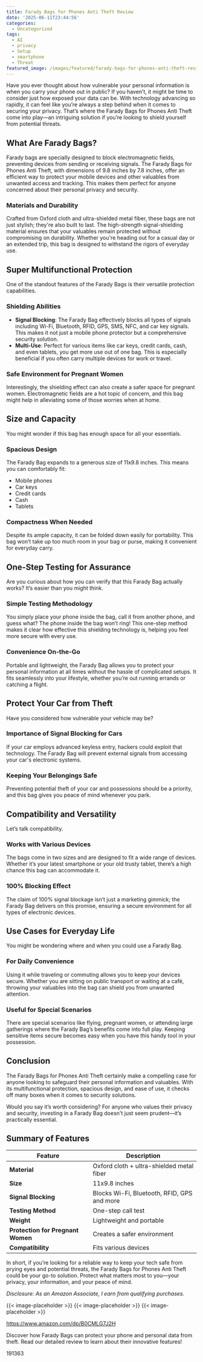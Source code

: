 ```yaml
---
title: Farady Bags for Phones Anti Theft Review
date: '2025-06-11T23:44:56'
categories:
  - Uncategorized
tags:
  - AI
  - privacy
  - Setup
  - smartphone
  - Threat
featured_image: /images/featured/farady-bags-for-phones-anti-theft-review.0&q=80&w=1080
---
```


<p>Have you ever thought about how vulnerable your personal information is when you carry your phone out in public? If you haven’t, it might be time to consider just how exposed your data can be. With technology advancing so rapidly, it can feel like you’re always a step behind when it comes to securing your privacy. That’s where the Farady Bags for Phones Anti Theft come into play—an intriguing solution if you’re looking to shield yourself from potential threats.</p> <p><a rel="nofollow" target="_blank" title="Farady Bags for Phones Anti Theft(9.8inx7.8in), Emf Blocker for Cell Phone, Cell Phone/Car Key/WiFi/RFID/GPS Signal Blocker, Suitable for Sleeping/Going Out/Flying/Pregnant" href="https://www.amazon.com/dp/B0CMLG7J2H?tag=8118903-20" style='text-decoration: none; box-shadow: none;'></a></p> <p><a rel="nofollow" target="_blank" title="Find your new Farady Bags for Phones Anti Theft(9.8inx7.8in), Emf Blocker for Cell Phone, Cell Phone/Car Key/WiFi/RFID/GPS Signal Blocker, Suitable for Sleeping/Going Out/Flying/Pregnant on this page." href="https://www.amazon.com/dp/B0CMLG7J2H?tag=8118903-20" style='text-decoration: none; box-shadow: none;'></a></p> <h2>What Are Farady Bags?</h2> <p>Farady bags are specially designed to block electromagnetic fields, preventing devices from sending or receiving signals. The Farady Bags for Phones Anti Theft, with dimensions of 9.8 inches by 7.8 inches, offer an efficient way to protect your mobile devices and other valuables from unwanted access and tracking. This makes them perfect for anyone concerned about their personal privacy and security.</p> <h3>Materials and Durability</h3> <p>Crafted from Oxford cloth and ultra-shielded metal fiber, these bags are not just stylish; they're also built to last. The high-strength signal-shielding material ensures that your valuables remain protected without compromising on durability. Whether you're heading out for a casual day or an extended trip, this bag is designed to withstand the rigors of everyday use.</p> <h2>Super Multifunctional Protection</h2> <p>One of the standout features of the Farady Bags is their versatile protection capabilities.</p> <h3>Shielding Abilities</h3> <ul> <li> <strong>Signal Blocking</strong>: The Farady Bag effectively blocks all types of signals including Wi-Fi, Bluetooth, RFID, GPS, SMS, NFC, and car key signals. This makes it not just a mobile phone protector but a comprehensive security solution.</li> <li> <strong>Multi-Use</strong>: Perfect for various items like car keys, credit cards, cash, and even tablets, you get more use out of one bag. This is especially beneficial if you often carry multiple devices for work or travel.</li> </ul> <h3>Safe Environment for Pregnant Women</h3> <p>Interestingly, the shielding effect can also create a safer space for pregnant women. Electromagnetic fields are a hot topic of concern, and this bag might help in alleviating some of those worries when at home.</p> <p><a rel="nofollow" target="_blank" title="Farady Bags for Phones Anti Theft(9.8inx7.8in), Emf Blocker for Cell Phone, Cell Phone/Car Key/WiFi/RFID/GPS Signal Blocker, Suitable for Sleeping/Going Out/Flying/Pregnant" href="https://www.amazon.com/dp/B0CMLG7J2H?tag=8118903-20" style='text-decoration: none; box-shadow: none;'></a></p> <p><a rel="nofollow" target="_blank" title="Click to view the Farady Bags for Phones Anti Theft(9.8inx7.8in), Emf Blocker for Cell Phone, Cell Phone/Car Key/WiFi/RFID/GPS Signal Blocker, Suitable for Sleeping/Going Out/Flying/Pregnant." href="https://www.amazon.com/dp/B0CMLG7J2H?tag=8118903-20" style='text-decoration: none; box-shadow: none;'></a></p> </p><p></p><p></p><p></p><p></p><p></p><p><h2>Size and Capacity</h2> <p>You might wonder if this bag has enough space for all your essentials.</p> <h3>Spacious Design</h3> <p>The Farady Bag expands to a generous size of 11x9.8 inches. This means you can comfortably fit:</p> <ul> <li>Mobile phones</li> <li>Car keys</li> <li>Credit cards</li> <li>Cash</li> <li>Tablets</li> </ul> <h3>Compactness When Needed</h3> <p>Despite its ample capacity, it can be folded down easily for portability. This bag won’t take up too much room in your bag or purse, making it convenient for everyday carry.</p> <h2>One-Step Testing for Assurance</h2> <p>Are you curious about how you can verify that this Farady Bag actually works? It’s easier than you might think.</p> <h3>Simple Testing Methodology</h3> <p>You simply place your phone inside the bag, call it from another phone, and guess what? The phone inside the bag won’t ring! This one-step method makes it clear how effective this shielding technology is, helping you feel more secure with every use.</p> <h3>Convenience On-the-Go</h3> <p>Portable and lightweight, the Farady Bag allows you to protect your personal information at all times without the hassle of complicated setups. It fits seamlessly into your lifestyle, whether you’re out running errands or catching a flight.</p> <p><a rel="nofollow" target="_blank" title="Farady Bags for Phones Anti Theft(9.8inx7.8in), Emf Blocker for Cell Phone, Cell Phone/Car Key/WiFi/RFID/GPS Signal Blocker, Suitable for Sleeping/Going Out/Flying/Pregnant" href="https://www.amazon.com/dp/B0CMLG7J2H?tag=8118903-20" style='text-decoration: none; box-shadow: none;'></a></p> <h2>Protect Your Car from Theft</h2> <p>Have you considered how vulnerable your vehicle may be?</p> <h3>Importance of Signal Blocking for Cars</h3> <p>If your car employs advanced keyless entry, hackers could exploit that technology. The Farady Bag will prevent external signals from accessing your car's electronic systems.</p> <h3>Keeping Your Belongings Safe</h3> <p>Preventing potential theft of your car and possessions should be a priority, and this bag gives you peace of mind whenever you park.</p> <h2>Compatibility and Versatility</h2> <p>Let’s talk compatibility.</p> <h3>Works with Various Devices</h3> <p>The bags come in two sizes and are designed to fit a wide range of devices. Whether it’s your latest smartphone or your old trusty tablet, there’s a high chance this bag can accommodate it.</p> <h3>100% Blocking Effect</h3> <p>The claim of 100% signal blockage isn’t just a marketing gimmick; the Farady Bag delivers on this promise, ensuring a secure environment for all types of electronic devices.</p> <p><a rel="nofollow" target="_blank" title="Farady Bags for Phones Anti Theft(9.8inx7.8in), Emf Blocker for Cell Phone, Cell Phone/Car Key/WiFi/RFID/GPS Signal Blocker, Suitable for Sleeping/Going Out/Flying/Pregnant" href="https://www.amazon.com/dp/B0CMLG7J2H?tag=8118903-20" style='text-decoration: none; box-shadow: none;'></a></p> <h2>Use Cases for Everyday Life</h2> <p>You might be wondering where and when you could use a Farady Bag.</p> <h3>For Daily Convenience</h3> <p>Using it while traveling or commuting allows you to keep your devices secure. Whether you are sitting on public transport or waiting at a café, throwing your valuables into the bag can shield you from unwanted attention.</p> <h3>Useful for Special Scenarios</h3> <p>There are special scenarios like flying, pregnant women, or attending large gatherings where the Farady Bag’s benefits come into full play. Keeping sensitive items secure becomes easy when you have this handy tool in your possession.</p> <h2>Conclusion</h2> <p>The Farady Bags for Phones Anti Theft certainly make a compelling case for anyone looking to safeguard their personal information and valuables. With its multifunctional protection, spacious design, and ease of use, it checks off many boxes when it comes to security solutions.</p> <p>Would you say it’s worth considering? For anyone who values their privacy and security, investing in a Farady Bag doesn't just seem prudent—it’s practically essential.</p> <p><a rel="nofollow" target="_blank" title="Farady Bags for Phones Anti Theft(9.8inx7.8in), Emf Blocker for Cell Phone, Cell Phone/Car Key/WiFi/RFID/GPS Signal Blocker, Suitable for Sleeping/Going Out/Flying/Pregnant" href="https://www.amazon.com/dp/B0CMLG7J2H?tag=8118903-20" style='text-decoration: none; box-shadow: none;'></a></p> <h2>Summary of Features</h2> <table> <thead> <tr> <th>Feature</th> <th>Description</th> </tr> </thead> <tbody> <tr> <td><strong>Material</strong></td> <td>Oxford cloth + ultra-shielded metal fiber</td> </tr> <tr> <td><strong>Size</strong></td> <td>11x9.8 inches</td> </tr> <tr> <td><strong>Signal Blocking</strong></td> <td>Blocks Wi-Fi, Bluetooth, RFID, GPS and more</td> </tr> <tr> <td><strong>Testing Method</strong></td> <td>One-step call test</td> </tr> <tr> <td><strong>Weight</strong></td> <td>Lightweight and portable</td> </tr> <tr> <td><strong>Protection for Pregnant Women</strong></td> <td>Creates a safer environment</td> </tr> <tr> <td><strong>Compatibility</strong></td> <td>Fits various devices</td> </tr> </tbody> </table> <p>In short, if you’re looking for a reliable way to keep your tech safe from prying eyes and potential threats, the Farady Bags for Phones Anti Theft could be your go-to solution. Protect what matters most to you—your privacy, your information, and your peace of mind.</p> <p><a rel="nofollow" target="_blank" title="Get your own Farady Bags for Phones Anti Theft(9.8inx7.8in), Emf Blocker for Cell Phone, Cell Phone/Car Key/WiFi/RFID/GPS Signal Blocker, Suitable for Sleeping/Going Out/Flying/Pregnant today." href="https://www.amazon.com/dp/B0CMLG7J2H?tag=8118903-20" style='text-decoration: none; box-shadow: none;'></a></p> <p><i>Disclosure: As an Amazon Associate, I earn from qualifying purchases.</i></p>
{{< image-placeholder >}}
{{< image-placeholder >}}
{{< image-placeholder >}}




https://www.amazon.com/dp/B0CMLG7J2H

Discover how Farady Bags can protect your phone and personal data from theft. Read our detailed review to learn about their innovative features!

191363
